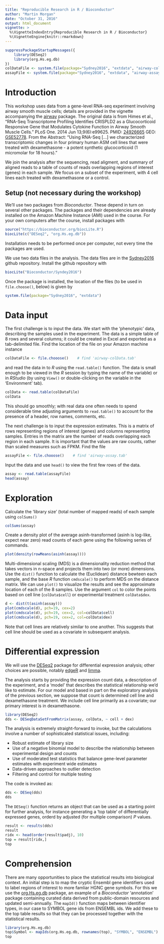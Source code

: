```yaml
---
title: "Reproducible Research in R / Bioconductor"
author: "Martin Morgan"
date: "October 31, 2016"
output: html_document
vignette: >
  %\VignetteIndexEntry{Reproducible Research in R / Bioconductor}
  %\VignetteEngine{knitr::rmarkdown}
---
```


```r
suppressPackageStartupMessages({
    library(DESeq2)
    library(org.Hs.eg.db)
})
colDataFile <- system.file(package="Sydney2016", "extdata", "airway-colData.tab")
assayFile <- system.file(package="Sydney2016", "extdata", "airway-assay.tab")
```

# Introduction

This workshop uses data from a gene-level RNA-seq experiment involving
airway smooth muscle cells; details are provided in the vignette
accompanying the [airway][airway] package. The original data is from
Himes et al., "RNA-Seq Transcriptome Profiling Identifies CRISPLD2 as
a Glucocorticoid Responsive Gene that Modulates Cytokine Function in
Airway Smooth Muscle Cells." PLoS One. 2014 Jun 13;9(6):e99625.  PMID:
[24926665][] GEO: [GSE52778][]. From the Abstract: "Using RNA-Seq
[...] we characterized transcriptomic changes in four primary human
ASM cell lines that were treated with dexamethasone - a potent
synthetic glucocorticoid (1 micromolar for 18 hours)."

We join the analysis after the sequencing, read aligment, and summary
of aligned reads to a table of counts of reads overlapping regions of
interest (genes) in each sample. We focus on a subset of the
experiment, with 4 cell lines each treated with dexamethasone or a
control.

[airway]: https://bioconductor.org/packages/airway
[24926665]: (http://www.ncbi.nlm.nih.gov/pubmed/24926665)
[GSE52778]: (http://www.ncbi.nlm.nih.gov/geo/query/acc.cgi?acc=GSE52778)

## Setup (not necessary during the workshop)

We'll use two packages from _Bioconductor_. These depend in turn on
several other packages. The packages and their dependencies are
already installed on the Amazon Machine Instance (AMI) used in the
course. For your own computers after the course, install packages with

```r
source("https://bioconductor.org/biocLite.R")
biocLite(c("DESeq2", "org.Hs.eg.db"))
```

Installation needs to be performed once per computer, not every time
the packages are used.

We use two data files in the analysis. The data files are in the
[Sydney2016][1] github repository. Install the github repository with

```r
biocLite("Bioconductor/Syndey2016")
```

Once the package is installed, the location of the files (to be used
in `file.choose()`, below) is given by

```r
system.file(package="Sydney2016", "extdata")
```

[1]: https://github.com/Bioconductor/Sydney2016

# Data input

The first challenge is to input the data. We start with the
'phenotypic' data, describing the samples used in the experiment. The
data is a simple table of 8 rows and several columns; it could be
created in Excel and exported as a tab-delimited file. Find the
location of the file on your Amazon machine instance

```r
colDataFile <- file.chooose()    # find 'airway-colData.tab'
```

and read the data in to _R_ using the `read.table()` function. The
data is small enough to be viewed in the _R_ session by typing the
name of the variable) or in _RStudio_ (by using `View()` or
double-clicking on the variable in the 'Environment' tab).

```r
colData <- read.table(colDataFile)
colData

```

This should go smoothly; with real data one often needs to spend
considerable time adjusting arguments to `read.table()` to account for
the presence of a header, row names, comments, etc.

The next challenge is to input the expression estimates. This is a
matrix of rows representing regions of interest (genes) and columns
representing samples. Entries in the matrix are the number of reads
overlapping each region in each sample. It is important that the
values are raw counts, rather than scaled measures such as FPKM. Find
the file

```r
assayFile <- file.chooose()    # find 'airway-assay.tab'
```

Input the data and use `head()` to view the first few rows of the
data.

```r
assay <- read.table(assayFile)
head(assay)
```

# Exploration

Calculate the 'library size' (total number of mapped reads) of each
sample using `colSums()`

```r
colSums(assay)
```

Create a density plot of the average asinh-transformed (asinh is
log-like, expect near zero) read counts of each gene using the
following series of commands.

```r
plot(density(rowMeans(asinh(assay))))
```

Multi-dimensional scaling (MDS) is a dimensionality reduction method
that takes vectors in n-space and projects them into two (or more)
dimensions. Use the `dist()` function to calculate the (Euclidean)
distance bewteen each sample, and the base _R_ function `cmdscale()`
to perform MDS on the distance matrix. We can use `plot()` to
visualize the results and see the approximate location of each of the
8 samples. Use the argument `col` to color the points based on cell
line (`colData$cell`) or experimental treatment `colData$dex`.

```r
d <- dist(t(asinh(assay)))
plot(cmdscale(d), pch=19, cex=2)
plot(cmdscale(d), pch=19, cex=2, col=colData$cell)
plot(cmdscale(d), pch=19, cex=2, col=colData$dex)
```

Note that cell lines are relatively similar to one another. This
suggests that cell line should be used as a covariate in subsequent
analysis.

# Differential expression

We will use the [DESeq2][] package for differential expression
analysis; other choices are possible, notably [edgeR][] and [limma][].

[DESeq2]: https://bioconductor.org/packages/DESeq2
[edgeR]: https://bioconductor.org/packages/edgeR
[limma]: https://bioconductor.org/packages/limma

The analysis starts by providing the expression count data, a
description of the experiment, and a 'model' that describes the
statistical relationship we'd like to estimate. For our model and
based in part on the exploratory analysis of the previous section, we
suppose that count is determined cell line and dexamethasone
treatment. We include cell line primarily as a covariate; our primary
interest is in dexamethasone.

```r
library(DESeq2)
dds <- DESeqDataSetFromMatrix(assay, colData, ~ cell + dex)
```

The analysis is extremely straight-forward to invoke, but the
calculations involve a number of sophisticated statistical issues,
including:

- Robust estimate of library size
- Use of a negative binomial model to describe the relationship
  between experimental design and counts
- Use of moderated test statistics that balance gene-level parameter
  estimates with experiment wide estimates
- Data-driven approaches to outlier detection
- Filtering and control for multiple testing

The code is invoked as:

```r
dds <- DESeq(dds)
dds
```

The `DESeq()` function returns an object that can be used as a
starting point for further analysis, for instance generating a 'top
table' of differentially expressed genes, orderd by adjusted (for
multiple comparison) _P_ values.

```r
result <- results(dds)
result
ridx <- head(order(result$padj), 10)
top = result[ridx,]
top
```

# Comprehension

There are many opportunities to place the statistical results into
biological context. An initial step is to map the cryptic Ensembl gene
identifiers used to label regions of interest to more famliar HGNC
gene symbols. For this we use the [org.Hs.eg.db][] package, an example
of a _Bioconductor_ 'annotation' package containing curated data
derived from public-domain resources and updated semi-annually. The
`mapId()` function maps between identifier types, in our case to
SYMBOL gene ids from ENSEMBL ids. We add these to the top table
results so that they can be processed together with the statistical
results.

```r
library(org.Hs.eg.db)
top$Symbol <- mapIds(org.Hs.eg.db, rownames(top), "SYMBOL", "ENSEMBL")
top
```

[org.Hs.eg.db]: https://bioconductor.org/packages/org.Hs.eg.db

